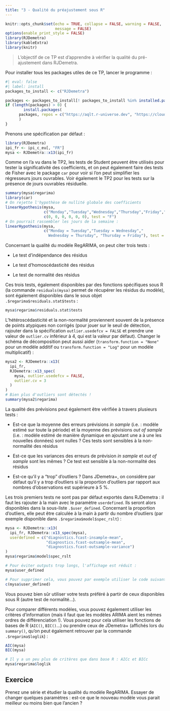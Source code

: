 ```yaml
---
title: "3 - Qualité du préajustement sous R"
---
```


```r
knitr::opts_chunk$set(echo = TRUE, collapse = FALSE, warning = FALSE,
                      message = FALSE)
options(enable_print_style = FALSE)
library(RJDemetra)
library(kableExtra)
library(knitr)
```


> L'objectif de ce TP est d'apprendre à vérifier la qualité du pré-ajustement dans RJDemetra.


Pour installer tous les packages utiles de ce TP, lancer le programme :

```r
#| eval: false
#| label: install
packages_to_install <- c("RJDemetra")

packages <- packages_to_install[! packages_to_install %in% installed.packages()[,"Package"]]
if (length(packages) > 0) {
		install.packages(
	  packages, repos = c("https://aqlt.r-universe.dev", "https://cloud.r-project.org")
	  )
}
```

Prenons une spécification par défaut :

```r
library(RJDemetra)
ipi_fr <- ipi_c_eu[, "FR"]
mysa <- RJDemetra::x13(ipi_fr)
```

Comme on l'a vu dans le TP2, les tests de Student peuvent être utilisés pour tester la significativité des coefficients, et on peut également faire des tests de Fisher avec le package `car` pour voir si l'on peut simplifier les régresseurs jours ouvrables.
Voir également le TP2 pour les tests sur la présence de jours ouvrables résiduelle.

```r
summary(mysa$regarima)
library(car)
# On rejette l'hypothèse de nullité globale des coefficients
linearHypothesis(mysa,
                 c("Monday","Tuesday","Wednesday","Thursday","Friday","Saturday"),
                 c(0, 0, 0, 0, 0, 0), test = "F")
# On pourrait rassembler les jours de la semaine :
linearHypothesis(mysa,
                 c("Monday = Tuesday","Tuesday = Wednesday","
                   Wednesday = Thursday", "Thursday = Friday"), test = "F")
```

Concernant la qualité du modèle RegARIMA, on peut citer trois tests :

-   Le test d'indépendance des résidus

-   Le test d'homoscédasticité des résidus

-   Le test de normalité des résidus

Ces trois tests, également disponibles par des fonctions spécifiques sous R (la commande `residuals(mysa)` permet de récupérer les résidus du modèle), sont également disponibles dans le sous objet `.$regarima$residuals.stat$tests` :

```r
mysa$regarima$residuals.stat$tests
```

L'hétéroscédasticité et la non-normalité proviennent souvent de la présence de points atypiques non corrigés (pour jouer sur le seuil de détection, rajouter dans la spécification `outlier.usedefcv = FALSE` et prendre une valeur de `outlier.cv` inférieur à 4, qui est la valeur par défaut).
Changer le schéma de décomposition peut aussi aider (`transform.function = "None"` pour un modèle additif ou `transform.function = "Log"` pour un modèle multiplicatif) :

```r
mysa2 <- RJDemetra::x13(
  ipi_fr, 
  RJDemetra::x13_spec(
    mysa, outlier.usedefcv = FALSE,
    outlier.cv = 3
  )
)
# Bien plus d'outliers sont détectés !
summary(mysa2$regarima)
```

La qualité des prévisions peut également être vérifiée à travers plusieurs tests :

-   Est-ce que la moyenne des erreurs prévisions *in sample* (i.e. : modèle estimé sur toute la période) et la moyenne des prévisions *out of sample* (i.e. : modèle estimé de manière dynamique en ajoutant une a à une les nouvelles données) sont nulles ?
    Ces tests sont sensibles à la non-normalité des résidus

-   Est-ce que les variances des erreurs de prévision *in sample* et *out of sample* sont les mêmes ?
    Ce test est sensible à la non-normalité des résidus

-   Est-ce qu'il y a "trop" d'outliers ?
    Dans JDemetra+, on considère par défaut qu'il y a trop d'outliers si la proportion d'outliers par rapport aux nombres d'observations est supérieure à 5 %.

Les trois premiers tests ne sont pas par défaut exportés dans RJDemetra : il faut les rajouter à la main avec le paramètre `userdefined`.
Ils seront alors disponibles dans la sous-liste `.$user_defined`.
Concernant la proportion d'outliers, elle peut être calculée à la main à partir du nombre d'outliers (par exemple disponible dans `.$regarima$model$spec_rslt`) :

```r
mysa <- RJDemetra::x13(
  ipi_fr, RJDemetra::x13_spec(mysa),
  userdefined = c("diagnostics.fcast-insample-mean",
                  "diagnostics.fcast-outsample-mean",
                  "diagnostics.fcast-outsample-variance")
)
mysa$regarima$model$spec_rslt

# Pour éviter outputs trop longs, l'affichage est réduit :
mysa$user_defined

# Pour supprimer cela, vous pouvez par exemple utiliser le code suivant :
c(mysa$user_defined)
```

Vous pouvez bien sûr utiliser votre tests préféré à partir de ceux disponibles sous R (autre test de normalité...).

Pour comparer différents modèles, vous pouvez également utiliser les critères d'information (mais il faut que les modèles ARIMA aient les mêmes ordres de différenciation !).
Vous pouvez pour cela utiliser les fonctions de bases de R (`AIC()`, `BIC()`...) ou prendre ceux de JDemetra+ (affichés lors du `summary()`, qu'on peut également retrouver par la commande `.$regarima$loglik`) :

```r
AIC(mysa)
BIC(mysa)

# Il y a un peu plus de critères que dans base R : AICc et BICc
mysa$regarima$loglik
```

::: callout-note
## Exercice
Prenez une série et étudier la qualité du modèle RegARIMA. 
Essayer de changer quelques paramètres : est-ce que le nouveau modèle vous parait meilleur ou moins bien que l'ancien ?
:::
